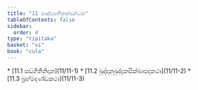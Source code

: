 ```yaml
---
title: "11 පඤ්චසතිකක්ඛන්ධක"
tableOfContents: false
sidebar:
  order: 4
type: "tipitaka"
basket: "vi"
book: "cula"
---
```



<DynamicBreadcrumb />



<TableOfContents book="cula" section="11">
* [11.1 සඞ්ගීතිනිදාන](11/11-1)
* [11.2 ඛුද්දානුඛුද්දකසික්ඛාපදකථා](11/11-2)
* [11.3 බ්‍රහ්මදණ්ඩකථා](11/11-3)
</TableOfContents>